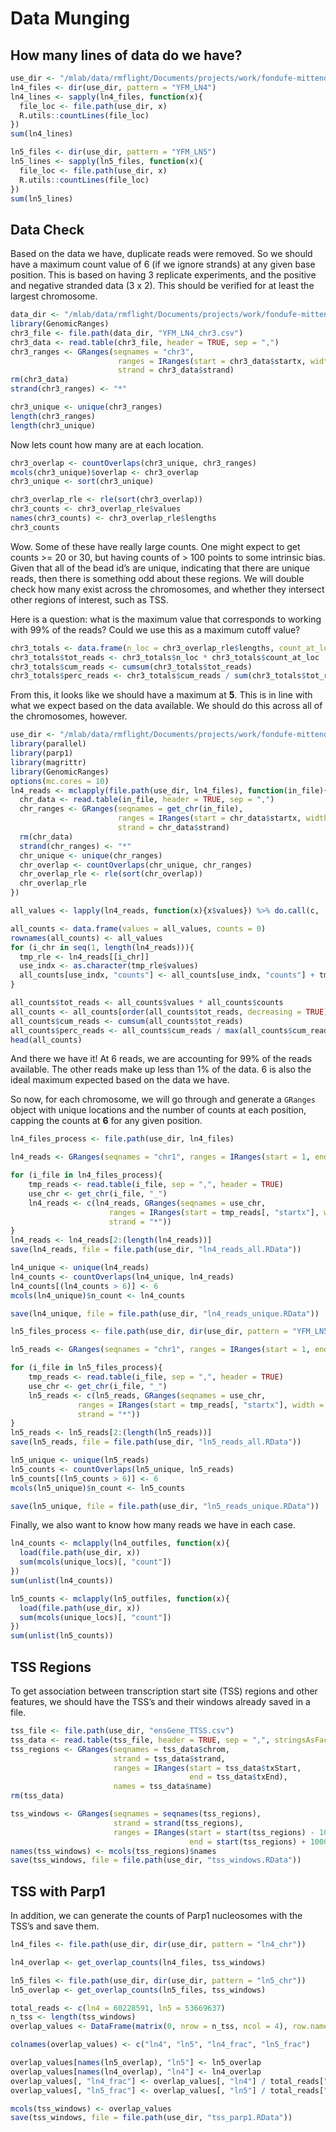 # Data Munging

## How many lines of data do we have?

```r
use_dir <- "/mlab/data/rmflight/Documents/projects/work/fondufe-mittendorf_lab/parp1_data/"
ln4_files <- dir(use_dir, pattern = "YFM_LN4")
ln4_lines <- sapply(ln4_files, function(x){
  file_loc <- file.path(use_dir, x)
  R.utils::countLines(file_loc)
})
sum(ln4_lines)

ln5_files <- dir(use_dir, pattern = "YFM_LN5")
ln5_lines <- sapply(ln5_files, function(x){
  file_loc <- file.path(use_dir, x)
  R.utils::countLines(file_loc)
})
sum(ln5_lines)
```


## Data Check

Based on the data we have, duplicate reads were removed. So we should have a maximum count value of 6 (if we ignore strands) at any given base position. This is based on having 3 replicate experiments, and the positive and negative stranded data (3 x 2). This should be verified for at least the largest chromosome.

```r
data_dir <- "/mlab/data/rmflight/Documents/projects/work/fondufe-mittendorf_lab/parp1_data"
library(GenomicRanges)
chr3_file <- file.path(data_dir, "YFM_LN4_chr3.csv")
chr3_data <- read.table(chr3_file, header = TRUE, sep = ",")
chr3_ranges <- GRanges(seqnames = "chr3",
                        ranges = IRanges(start = chr3_data$startx, width = 1),
                        strand = chr3_data$strand)
rm(chr3_data)
strand(chr3_ranges) <- "*"
```

```r
chr3_unique <- unique(chr3_ranges)
length(chr3_ranges)
length(chr3_unique)
```

Now lets count how many are at each location.

```r
chr3_overlap <- countOverlaps(chr3_unique, chr3_ranges)
mcols(chr3_unique)$overlap <- chr3_overlap
chr3_unique <- sort(chr3_unique)
```

```r
chr3_overlap_rle <- rle(sort(chr3_overlap))
chr3_counts <- chr3_overlap_rle$values
names(chr3_counts) <- chr3_overlap_rle$lengths
chr3_counts
```

Wow. Some of these have really large counts. One might expect to get counts >= 20 or 30, but having counts of > 100 points to some intrinsic bias. Given that all of the bead id's are unique, indicating that there are unique reads, then there is something odd about these regions. We will double check how many exist across the chromosomes, and whether they intersect other regions of interest, such as TSS. 

Here is a question: what is the maximum value that corresponds to working with 99% of the reads? Could we use this as a maximum cutoff value?

```r
chr3_totals <- data.frame(n_loc = chr3_overlap_rle$lengths, count_at_loc = chr3_overlap_rle$values)
chr3_totals$tot_reads <- chr3_totals$n_loc * chr3_totals$count_at_loc
chr3_totals$cum_reads <- cumsum(chr3_totals$tot_reads)
chr3_totals$perc_reads <- chr3_totals$cum_reads / sum(chr3_totals$tot_reads) * 100
```

From this, it looks like we should have a maximum at **5**. This is in line with what we expect based on the data available. We should do this across all of the chromosomes, however.

```r
use_dir <- "/mlab/data/rmflight/Documents/projects/work/fondufe-mittendorf_lab/parp1_data/"
library(parallel)
library(parp1)
library(magrittr)
library(GenomicRanges)
options(mc.cores = 10)
ln4_reads <- mclapply(file.path(use_dir, ln4_files), function(in_file){
  chr_data <- read.table(in_file, header = TRUE, sep = ",")
  chr_ranges <- GRanges(seqnames = get_chr(in_file),
                        ranges = IRanges(start = chr_data$startx, width = 1),
                        strand = chr_data$strand)
  rm(chr_data)
  strand(chr_ranges) <- "*"
  chr_unique <- unique(chr_ranges)
  chr_overlap <- countOverlaps(chr_unique, chr_ranges)
  chr_overlap_rle <- rle(sort(chr_overlap))
  chr_overlap_rle
})
```

```r
all_values <- lapply(ln4_reads, function(x){x$values}) %>% do.call(c, .) %>% unique() %>% sort()

all_counts <- data.frame(values = all_values, counts = 0)
rownames(all_counts) <- all_values
for (i_chr in seq(1, length(ln4_reads))){
  tmp_rle <- ln4_reads[[i_chr]]
  use_indx <- as.character(tmp_rle$values)
  all_counts[use_indx, "counts"] <- all_counts[use_indx, "counts"] + tmp_rle$lengths
}

all_counts$tot_reads <- all_counts$values * all_counts$counts
all_counts <- all_counts[order(all_counts$tot_reads, decreasing = TRUE),]
all_counts$cum_reads <- cumsum(all_counts$tot_reads)
all_counts$perc_reads <- all_counts$cum_reads / max(all_counts$cum_reads) * 100
head(all_counts)
```

And there we have it! At 6 reads, we are accounting for 99% of the reads available. The other reads make up less than 1% of the data. 6 is also the ideal maximum expected based on the data we have.

So now, for each chromosome, we will go through and generate a `GRanges` object with unique locations and the number of counts at each position, capping the counts at **6** for any given position.

```r
ln4_files_process <- file.path(use_dir, ln4_files)

ln4_reads <- GRanges(seqnames = "chr1", ranges = IRanges(start = 1, end = 1), strand = "*")

for (i_file in ln4_files_process){
	tmp_reads <- read.table(i_file, sep = ",", header = TRUE)
	use_chr <- get_chr(i_file, "_")
	ln4_reads <- c(ln4_reads, GRanges(seqnames = use_chr,
					  ranges = IRanges(start = tmp_reads[, "startx"], width = 1),
					  strand = "*"))
}
ln4_reads <- ln4_reads[2:(length(ln4_reads))]
save(ln4_reads, file = file.path(use_dir, "ln4_reads_all.RData"))

ln4_unique <- unique(ln4_reads)
ln4_counts <- countOverlaps(ln4_unique, ln4_reads)
ln4_counts[(ln4_counts > 6)] <- 6
mcols(ln4_unique)$n_count <- ln4_counts

save(ln4_unique, file = file.path(use_dir, "ln4_reads_unique.RData"))
```

```r
ln5_files_process <- file.path(use_dir, dir(use_dir, pattern = "YFM_LN5"))

ln5_reads <- GRanges(seqnames = "chr1", ranges = IRanges(start = 1, end = 1), strand = "*")

for (i_file in ln5_files_process){
	tmp_reads <- read.table(i_file, sep = ",", header = TRUE)
	use_chr <- get_chr(i_file, "_")
	ln5_reads <- c(ln5_reads, GRanges(seqnames = use_chr,
		       ranges = IRanges(start = tmp_reads[, "startx"], width = 1),
		       strand = "*"))
}
ln5_reads <- ln5_reads[2:(length(ln5_reads))]
save(ln5_reads, file = file.path(use_dir, "ln5_reads_all.RData"))

ln5_unique <- unique(ln5_reads)
ln5_counts <- countOverlaps(ln5_unique, ln5_reads)
ln5_counts[(ln5_counts > 6)] <- 6
mcols(ln5_unique)$n_count <- ln5_counts

save(ln5_unique, file = file.path(use_dir, "ln5_reads_unique.RData"))
```

Finally, we also want to know how many reads we have in each case.

```r
ln4_counts <- mclapply(ln4_outfiles, function(x){
  load(file.path(use_dir, x))
  sum(mcols(unique_locs)[, "count"])
})
sum(unlist(ln4_counts))

ln5_counts <- mclapply(ln5_outfiles, function(x){
  load(file.path(use_dir, x))
  sum(mcols(unique_locs)[, "count"])
})
sum(unlist(ln5_counts))
```

## TSS Regions

To get association between transcription start site (TSS) regions and other features, we should have the TSS's and their windows already saved in a file.

```r
tss_file <- file.path(use_dir, "ensGene_TTSS.csv")
tss_data <- read.table(tss_file, header = TRUE, sep = ",", stringsAsFactors = FALSE)
tss_regions <- GRanges(seqnames = tss_data$chrom,
                       strand = tss_data$strand,
                       ranges = IRanges(start = tss_data$txStart,
                                        end = tss_data$txEnd),
                       names = tss_data$name)
rm(tss_data)

tss_windows <- GRanges(seqnames = seqnames(tss_regions),
                       strand = strand(tss_regions),
                       ranges = IRanges(start = start(tss_regions) - 1000,
                                        end = start(tss_regions) + 1000))
names(tss_windows) <- mcols(tss_regions)$names
save(tss_windows, file = file.path(use_dir, "tss_windows.RData"))
```


## TSS with Parp1

In addition, we can generate the counts of Parp1 nucleosomes with the TSS's and save them.

```r
ln4_files <- file.path(use_dir, dir(use_dir, pattern = "ln4_chr"))

ln4_overlap <- get_overlap_counts(ln4_files, tss_windows)

ln5_files <- file.path(use_dir, dir(use_dir, pattern = "ln5_chr"))
ln5_overlap <- get_overlap_counts(ln5_files, tss_windows)
```

```r
total_reads <- c(ln4 = 60228591, ln5 = 53669637)
n_tss <- length(tss_windows)
overlap_values <- DataFrame(matrix(0, nrow = n_tss, ncol = 4), row.names = names(tss_windows))

colnames(overlap_values) <- c("ln4", "ln5", "ln4_frac", "ln5_frac")

overlap_values[names(ln5_overlap), "ln5"] <- ln5_overlap
overlap_values[names(ln4_overlap), "ln4"] <- ln4_overlap
overlap_values[, "ln4_frac"] <- overlap_values[, "ln4"] / total_reads["ln4"]
overlap_values[, "ln5_frac"] <- overlap_values[, "ln5"] / total_reads["ln5"]
```

```r
mcols(tss_windows) <- overlap_values
save(tss_windows, file = file.path(use_dir, "tss_parp1.RData"))
```

